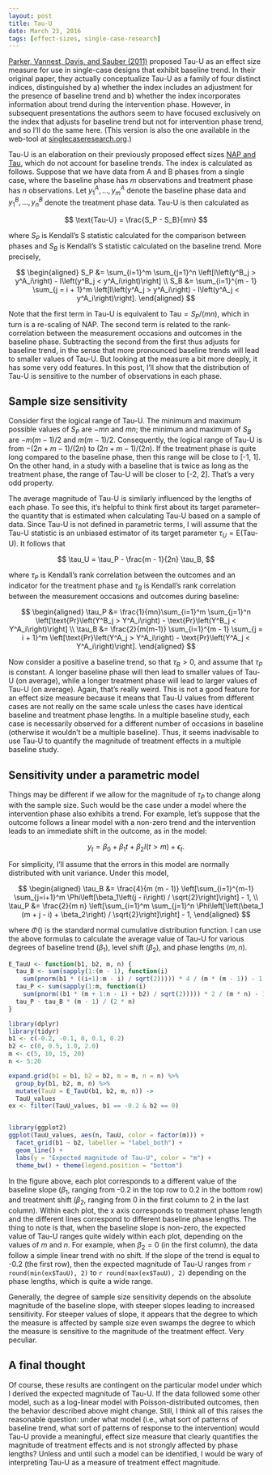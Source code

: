 ```yaml
---
layout: post
title: Tau-U
date: March 23, 2016
tags: [effect-sizes, single-case-research]
---
```


[Parker, Vannest, Davis, and Sauber (2011)](http://doi.org/10.1016/j.beth.2010.08.006) proposed Tau-U as an effect size measure for use in single-case designs that exhibit baseline trend. In their original paper, they actually conceptualize Tau-U as a family of four distinct indices, distinguished by a) whether the index includes an adjustment for the presence of baseline trend and b) whether the index incorporates information about trend during the intervention phase. However, in subsequent presentations the authors seem to have focused exclusively on the index that adjusts for baseline trend but not for intervention phase trend, and so I'll do the same here. (This version is also the one available in the web-tool at [singlecaseresearch.org](http://singlecaseresearch.org/calculators).)

Tau-U is an elaboration on their previously proposed effect sizes [NAP and Tau]({{site.url}}/NAP-SEs-and-CIs), which do not account for baseline trends. The index is calculated as follows. Suppose that we have data from A and B phases from a single case, where the baseline phase has $m$ observations and treatment phase has $n$ observations. Let $y^A_1,...,y^A_m$ denote the baseline phase data and $y^B_1,...,y^B_n$ denote the treatment phase data. Tau-U is then calculated as

$$
\text{Tau-U} = \frac{S_P - S_B}{mn}
$$

where $S_P$ is Kendall's S statistic calculated for the comparison between phases and $S_B$ is Kendall's S statistic calculated on the baseline trend. More precisely,

$$
\begin{aligned}
S_P &= \sum_{i=1}^m \sum_{j=1}^n \left[I\left(y^B_j > y^A_i\right) - I\left(y^B_j < y^A_i\right)\right] \\
S_B &= \sum_{i=1}^{m - 1} \sum_{j = i + 1}^m \left[I\left(y^A_j > y^A_i\right) - I\left(y^A_j < y^A_i\right)\right].
\end{aligned}
$$

Note that the first term in Tau-U is equivalent to $\text{Tau} = S_P / (m n)$, which in turn is a re-scaling of NAP. The second term is related to the rank-correlation between the measurement occasions and outcomes in the baseline phase. Subtracting the second from the first thus adjusts for baseline trend, in the sense that more pronounced baseline trends will lead to smaller values of Tau-U. But looking at the measure a bit more deeply, it has some very odd features. In this post, I'll show that the distribution of Tau-U is sensitive to the number of observations in each phase. 

## Sample size sensitivity

Consider first the logical range of Tau-U. The minimum and maximum possible values of $S_P$ are $-m n$ and $m n$; the minimum and maximum of $S_B$ are $-m (m-1) / 2$ and $m (m - 1) / 2$. Consequently, the logical range of Tau-U is from $-(2n + m - 1) / (2n)$ to $(2n + m - 1) / (2n)$. If the treatment phase is quite long compared to the baseline phase, then this range will be close to [-1, 1]. On the other hand, in a study with a baseline that is twice as long as the treatment phase, the range of Tau-U will be closer to [-2, 2]. That's a very odd property.

The average magnitude of Tau-U is similarly influenced by the lengths of each phase. To see this, it's helpful to think first about its target parameter--the quantity that is estimated when calculating Tau-U based on a sample of data. Since Tau-U is not defined in parametric terms, I will assume that the Tau-U statistic is an unbiased estimator of its target parameter $\tau_U = \text{E}\left(\text{Tau-U}\right)$. It follows that

$$
\tau_U = \tau_P - \frac{m - 1}{2n} \tau_B,
$$

where $\tau_P$ is Kendall's rank correlation between the outcomes and an indicator for the treatment phase and $\tau_B$ is Kendall's rank correlation between the measurement occasions and outcomes during baseline:

$$
\begin{aligned}
\tau_P &= \frac{1}{mn}\sum_{i=1}^m \sum_{j=1}^n \left[\text{Pr}\left(Y^B_j > Y^A_i\right) - \text{Pr}\left(Y^B_j < Y^A_i\right)\right] \\
\tau_B &= \frac{2}{m(m-1)} \sum_{i=1}^{m - 1} \sum_{j = i + 1}^m \left[\text{Pr}\left(Y^A_j > Y^A_i\right) - \text{Pr}\left(Y^A_j < Y^A_i\right)\right].
\end{aligned}
$$

Now consider a positive a baseline trend, so that $\tau_B > 0$, and assume that $\tau_P$ is constant. A longer baseline phase will then lead to smaller values of Tau-U (on average), while a longer treatment phase will lead to larger values of Tau-U (on average). Again, that's really weird. This is not a good feature for an effect size measure because it means that Tau-U values from different cases are not really on the same scale unless the cases have identical baseline and treatment phase lengths. In a multiple baseline study, each case is necessarily observed for a different number of occasions in baseline (otherwise it wouldn't be a multiple baseline). Thus, it seems inadvisable to use Tau-U to quantify the magnitude of treatment effects in a multiple baseline study.

## Sensitivity under a parametric model

Things may be different if we allow for the magnitude of $\tau_P$ to change along with the sample size. Such would be the case under a model where the intervention phase also exhibits a trend. For example, let's suppose that the outcome follows a linear model with a non-zero trend and the intervention leads to an immediate shift in the outcome, as in the model:

$$
y_t = \beta_0 + \beta_1 t + \beta_2 I(t > m) + \epsilon_t.
$$

For simplicity, I'll assume that the errors in this model are normally distributed with unit variance. Under this model, 

$$
\begin{aligned}
\tau_B &= \frac{4}{m (m - 1)} \left[\sum_{i=1}^{m-1} \sum_{j=i+1}^m \Phi\left[\beta_1\left(j - i\right) / \sqrt{2}\right]\right] - 1, \\
\tau_P &= \frac{2}{m n} \left[\sum_{i=1}^m \sum_{j=1}^n \Phi\left[\left(\beta_1 (m + j - i) + \beta_2\right) / \sqrt{2}\right]\right] - 1,
\end{aligned}
$$

where $\Phi()$ is the standard normal cumulative distribution function. I can use the above formulas to calculate the average value of Tau-U for various degrees of baseline trend ($\beta_1$), level shift ($\beta_2$), and phase lengths ($m,n$). 

```r
E_TauU <- function(b1, b2, m, n) {
  tau_B <- sum(sapply(1:(m - 1), function(i) 
    sum(pnorm(b1 * ((i+1):m - i) / sqrt(2))))) * 4 / (m * (m - 1)) - 1
  tau_P <- sum(sapply(1:m, function(i) 
    sum(pnorm((b1 * (m + 1:n - i) + b2) / sqrt(2))))) * 2 / (m * n) - 1
  tau_P - tau_B * (m - 1) / (2 * n)
}

library(dplyr)
library(tidyr)
b1 <- c(-0.2, -0.1, 0, 0.1, 0.2)
b2 <- c(0, 0.5, 1.0, 2.0)
m <- c(5, 10, 15, 20)
n <- 5:20

expand.grid(b1 = b1, b2 = b2, m = m, n = n) %>%
  group_by(b1, b2, m, n) %>% 
  mutate(TauU = E_TauU(b1, b2, m, n)) ->
  TauU_values
ex <- filter(TauU_values, b1 == -0.2 & b2 == 0)


library(ggplot2)
ggplot(TauU_values, aes(n, TauU, color = factor(m))) + 
  facet_grid(b1 ~ b2, labeller = "label_both") + 
  geom_line() + 
  labs(y = "Expected magnitude of Tau-U", color = "m") + 
  theme_bw() + theme(legend.position = "bottom")
```

In the figure above, each plot corresponds to a different value of the baseline slope ($\beta_1$, ranging from -0.2 in the top row to 0.2 in the bottom row) and treatment shift ($\beta_2$, ranging from 0 in the first column to 2 in the last column). Within each plot, the x axis corresponds to treatment phase length and the different lines correspond to different baseline phase lengths. The thing to note is that, when the baseline slope is non-zero, the expected value of Tau-U ranges quite widely within each plot, depending on the values of $m$ and $n$. For example, when $\beta_2 = 0$ (in the first column), the data follow a simple linear trend with no shift. If the slope of the trend is equal to -0.2 (the first row), then the expected magnitude of Tau-U ranges from `r round(min(ex$TauU), 2)` to `r round(max(ex$TauU), 2)` depending on the phase lengths, which is quite a wide range. 

Generally, the degree of sample size sensitivity depends on the absolute magnitude of the baseline slope, with steeper slopes leading to increased sensitivity. For steeper values of slope, it appears that the degree to which the measure is affected by sample size even swamps the degree to which the measure is sensitive to the magnitude of the treatment effect. Very peculiar.

## A final thought

Of course, these results are contingent on the particular model under which I derived the expected magnitude of Tau-U. If the data followed some other model, such as a log-linear model with Poisson-distributed outcomes, then the behavior described above might change. Still, I think all of this raises the reasonable question: under what model (i.e., what sort of patterns of baseline trend, what sort of patterns of response to the intervention) would Tau-U provide a meaningful, effect size measure that clearly quantifies the magnitude of treatment effects and is not strongly affected by phase lengths?
Unless and until such a model can be identified, I would be wary of interpreting Tau-U as a measure of treatment effect magnitude.
